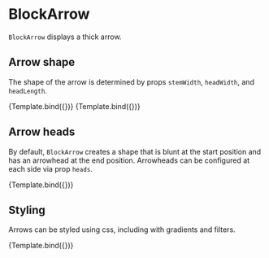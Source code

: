 
<Meta title="Addons/Annotation/Flowchart/BlockArrow" />

# BlockArrow


`BlockArrow` displays a thick arrow.

<ArgsTable of={BlockArrow} />

## Arrow shape

The shape of the arrow is determined by props `stemWidth`, `headWidth`, and `headLength`.

<Canvas>
    <Story
        name="narrow"
        args={{
            start: [50, 160],
            end: [200, 60],
            units: 'absolute',
            stemWidth: 10,
            headWidth: 30,
            headLength: 40,
        }}
        component={BlockArrow}
        decorators={[ChartDecorator]}
    >
        {Template.bind({})}
    </Story>
    <Story
        name="wide"
        args={{
            start: [50, 160],
            end: [200, 60],
            units: 'absolute',
            stemWidth: 40,
            headWidth: 60,
            headLength: 20,
        }}
        component={BlockArrow}
        decorators={[ChartDecorator]}
    >
        {Template.bind({})}
    </Story>
</Canvas>

## Arrow heads

By default, `BlockArrow` creates a shape that is blunt at the start position and has an arrowhead at the end position.
Arrowheads can be configured at each side via prop `heads`.

<Canvas>
    <Story
        name="double sided"
        args={{
            start: [50, 160],
            end: [200, 60],
            units: 'absolute',
            heads: [true, true],
        }}
        component={BlockArrow}
        decorators={[ChartDecorator]}
    >
        {Template.bind({})}
    </Story>
</Canvas>

## Styling

Arrows can be styled using css, including with gradients and filters.

<Canvas>
    <Story
        name="css style"
        args={{
            start: [50, 160],
            end: [200, 60],
            units: 'absolute',
            stemWidth: 12,
            style: { strokeWidth: 2, stroke: '#dd0000', fill: '#dd7777' },
        }}
        component={BlockArrow}
        decorators={[ChartDecorator]}
    >
        {Template.bind({})}
    </Story>
    <Story name="gradient">
        <Chart size={[400, 300]} padding={[40, 40, 40, 40]} style={{ display: 'inline-block' }}>
            <defs>
                <LinearGradient
                    id="arrow-gradient"
                    start={[0, 1]}
                    end={[1, 0.333]}
                    stops={['#dd000000', '#dd0000ff']}
                    offsets={[0.05, 0.4]}
                />
            </defs>
            <Surface variant={'inner'} />
            <BlockArrow
                stemWidth={12}
                start={[50, 160]}
                end={[200, 60]}
                units={'absolute'}
                style={{ fill: 'url(#arrow-gradient)', strokeWidth: 0 }}
            />
        </Chart>
    </Story>
    <Story name="filter">
        <Chart size={[400, 300]} padding={[40, 40, 40, 40]} style={{ display: 'inline-block' }}>
            <FilterInsetShadow id={'arrow-shadow'} blurStdDeviation={6} floodOpacity={0.95} />
            <Surface variant={'inner'} />
            <BlockArrow
                stemWidth={32}
                headWidth={16}
                start={[50, 160]}
                end={[200, 60]}
                units={'absolute'}
                style={{ fill: '#dd0000', filter: 'url(#arrow-shadow)', strokeWidth: 0 }}
            />
        </Chart>
    </Story>
</Canvas>
